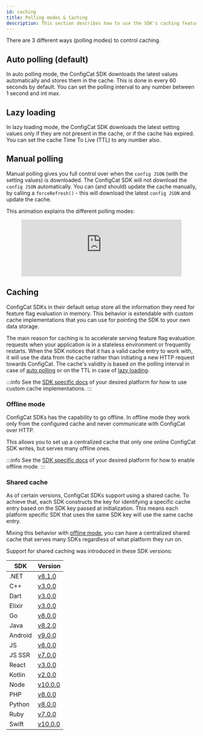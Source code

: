 ```yaml
---
id: caching
title: Polling modes & Caching
description: This section describes how to use the SDK's caching feature. There are three different polling modes available in the ConfigCat SDKs.
---
```


There are 3 different ways (polling modes) to control caching.

## Auto polling (default)

In auto polling mode, the ConfigCat SDK downloads the latest values automatically and stores them in the cache.
This is done in every 60 seconds by default.
You can set the polling interval to any number between 1 second and int max.

## Lazy loading

In lazy loading mode, the ConfigCat SDK downloads the latest setting values only if they are not present in the cache, or if the cache has expired.
You can set the cache Time To Live (TTL) to any number also.

## Manual polling

Manual polling gives you full control over when the `config JSON` (with the setting values) is downloaded.
The ConfigCat SDK will not download the `config JSON` automatically.
You can (and should) update the cache manually, by calling a `forceRefresh()` - this will download the latest `config JSON` and update the cache.

This animation explains the different polling modes:

<figure className="youtube-container">
<iframe width="100%" src="https://www.youtube.com/embed/_LWPjR4_GqA?rel=0" frameborder="0" allow="accelerometer; autoplay; encrypted-media; gyroscope; picture-in-picture" allowfullscreen></iframe>
</figure>

## Caching

ConfigCat SDKs in their default setup store all the information they need for feature flag evaluation in memory. This behavior is extendable with custom cache implementations that you can use for pointing the SDK to your own data storage.

The main reason for caching is to accelerate serving feature flag evaluation requests when your application is in a stateless environment or frequently restarts.
When the SDK notices that it has a valid cache entry to work with, it will use the data from the cache rather than initiating a new HTTP request towards ConfigCat.
The cache's validity is based on the polling interval in case of [auto polling](#auto-polling-default) or on the TTL in case of [lazy loading](#lazy-loading).

:::info
See the [SDK specific docs](../sdk-reference/overview.mdx) of your desired platform for how to use custom cache implementations.
:::

### Offline mode

ConfigCat SDKs has the capability to go offline. In offline mode they work only from the configured cache and never communicate with ConfigCat over HTTP. 

This allows you to set up a centralized cache that only one online ConfigCat SDK writes, but serves many offline ones.

:::info
See the [SDK specific docs](../sdk-reference/overview.mdx) of your desired platform for how to enable offline mode.
:::

### Shared cache

As of certain versions, ConfigCat SDKs support using a shared cache. To achieve that, each SDK constructs the key for identifying a specific cache entry based on the SDK key passed at initialization. This means each platform specific SDK that uses the same SDK key will use the same cache entry.

Mixing this behavior with [offline mode](#offline-mode), you can have a centralized shared cache that serves many SDKs regardless of what platform they run on.

Support for shared caching was introduced in these SDK versions:

| SDK     | Version                                                                |
| ------- | ---------------------------------------------------------------------- |
| .NET    | [v8.1.0](https://github.com/configcat/.net-sdk/releases/tag/v8.1.0)    |
| C++     | [v3.0.0](https://github.com/configcat/cpp-sdk/releases/tag/v3.0.0)     |
| Dart    | [v3.0.0](https://github.com/configcat/dart-sdk/releases/tag/3.0.0)     |
| Elixir  | [v3.0.0](https://github.com/configcat/elixir-sdk/releases/tag/v3.0.0)  |
| Go      | [v8.0.0](https://github.com/configcat/go-sdk/releases/tag/v8.0.0)      |
| Java    | [v8.2.0](https://github.com/configcat/java-sdk/releases/tag/v8.2.0)    |
| Android | [v9.0.0](https://github.com/configcat/android-sdk/releases/tag/v9.0.0) |
| JS      | [v8.0.0](https://github.com/configcat/js-sdk/releases/tag/v8.0.0)      |
| JS SSR  | [v7.0.0](https://github.com/configcat/js-ssr-sdk/releases/tag/v7.0.0)  |
| React   | [v3.0.0](https://github.com/configcat/react-sdk/releases/tag/v3.0.0)   |
| Kotlin  | [v2.0.0](https://github.com/configcat/kotlin-sdk/releases/tag/2.0.0)   |
| Node    | [v10.0.0](https://github.com/configcat/node-sdk/releases/tag/v10.0.0)  |
| PHP     | [v8.0.0](https://github.com/configcat/php-sdk/releases/tag/v8.0.0)     |
| Python  | [v8.0.0](https://github.com/configcat/python-sdk/releases/tag/v8.0.0)  |
| Ruby    | [v7.0.0](https://github.com/configcat/ruby-sdk/releases/tag/v7.0.0)    |
| Swift   | [v10.0.0](https://github.com/configcat/swift-sdk/releases/tag/10.0.0)  |

